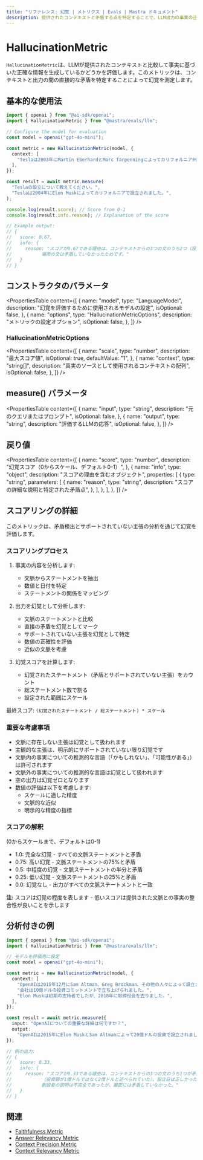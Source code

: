 ```yaml
---
title: "リファレンス: 幻覚 | メトリクス | Evals | Mastra ドキュメント"
description: 提供されたコンテキストと矛盾する点を特定することで、LLM出力の事実の正確性を評価するMastraの幻覚メトリクスに関するドキュメント。
---
```


# HallucinationMetric

`HallucinationMetric`は、LLMが提供されたコンテキストと比較して事実に基づいた正確な情報を生成しているかどうかを評価します。このメトリックは、コンテキストと出力の間の直接的な矛盾を特定することによって幻覚を測定します。

## 基本的な使用法

```typescript
import { openai } from "@ai-sdk/openai";
import { HallucinationMetric } from "@mastra/evals/llm";

// Configure the model for evaluation
const model = openai("gpt-4o-mini");

const metric = new HallucinationMetric(model, {
  context: [
    "Teslaは2003年にMartin EberhardとMarc Tarpenningによってカリフォルニア州サンカルロスで設立されました。",
  ],
});

const result = await metric.measure(
  "Teslaの設立について教えてください。",
  "Teslaは2004年にElon Muskによってカリフォルニアで設立されました。",
);

console.log(result.score); // Score from 0-1
console.log(result.info.reason); // Explanation of the score

// Example output:
// {
//   score: 0.67,
//   info: {
//     reason: "スコアが0.67である理由は、コンテキストからの3つの文のうち2つ（設立年と設立者）が出力によって矛盾していたためであり、
//           場所の文は矛盾していなかったためです。"
//   }
// }
```

## コンストラクタのパラメータ

<PropertiesTable
  content={[
    {
      name: "model",
      type: "LanguageModel",
      description: "幻覚を評価するために使用されるモデルの設定",
      isOptional: false,
    },
    {
      name: "options",
      type: "HallucinationMetricOptions",
      description: "メトリックの設定オプション",
      isOptional: false,
    },
  ]}
/>

### HallucinationMetricOptions

<PropertiesTable
  content={[
    {
      name: "scale",
      type: "number",
      description: "最大スコア値",
      isOptional: true,
      defaultValue: "1",
    },
    {
      name: "context",
      type: "string[]",
      description: "真実のソースとして使用されるコンテキストの配列",
      isOptional: false,
    },
  ]}
/>

## measure() パラメータ

<PropertiesTable
  content={[
    {
      name: "input",
      type: "string",
      description: "元のクエリまたはプロンプト",
      isOptional: false,
    },
    {
      name: "output",
      type: "string",
      description: "評価するLLMの応答",
      isOptional: false,
    },
  ]}
/>

## 戻り値

<PropertiesTable
  content={[
    {
      name: "score",
      type: "number",
      description: "幻覚スコア（0からスケール、デフォルト0-1）",
    },
    {
      name: "info",
      type: "object",
      description: "スコアの理由を含むオブジェクト",
      properties: [
        {
          type: "string",
          parameters: [
            {
              name: "reason",
              type: "string",
              description:
                "スコアの詳細な説明と特定された矛盾点",
            },
          ],
        },
      ],
    },
  ]}
/>

## スコアリングの詳細

このメトリックは、矛盾検出とサポートされていない主張の分析を通じて幻覚を評価します。

### スコアリングプロセス

1. 事実の内容を分析します:
   - 文脈からステートメントを抽出
   - 数値と日付を特定
   - ステートメントの関係をマッピング

2. 出力を幻覚として分析します:
   - 文脈のステートメントと比較
   - 直接の矛盾を幻覚としてマーク
   - サポートされていない主張を幻覚として特定
   - 数値の正確性を評価
   - 近似の文脈を考慮

3. 幻覚スコアを計算します:
   - 幻覚されたステートメント（矛盾とサポートされていない主張）をカウント
   - 総ステートメント数で割る
   - 設定された範囲にスケール

最終スコア: `(幻覚されたステートメント / 総ステートメント) * スケール`

### 重要な考慮事項

- 文脈に存在しない主張は幻覚として扱われます
- 主観的な主張は、明示的にサポートされていない限り幻覚です
- 文脈内の事実についての推測的な言語（「かもしれない」、「可能性がある」）は許可されます
- 文脈外の事実についての推測的な言語は幻覚として扱われます
- 空の出力は幻覚ゼロとなります
- 数値の評価は以下を考慮します:
  - スケールに適した精度
  - 文脈的な近似
  - 明示的な精度の指標

### スコアの解釈
(0からスケールまで、デフォルトは0-1)
- 1.0: 完全な幻覚 - すべての文脈ステートメントと矛盾
- 0.75: 高い幻覚 - 文脈ステートメントの75%と矛盾
- 0.5: 中程度の幻覚 - 文脈ステートメントの半分と矛盾
- 0.25: 低い幻覚 - 文脈ステートメントの25%と矛盾
- 0.0: 幻覚なし - 出力がすべての文脈ステートメントと一致

**注:** スコアは幻覚の程度を表します - 低いスコアは提供された文脈との事実の整合性が良いことを示します

## 分析付きの例

```typescript
import { openai } from "@ai-sdk/openai";
import { HallucinationMetric } from "@mastra/evals/llm";

// モデルを評価用に設定
const model = openai("gpt-4o-mini");

const metric = new HallucinationMetric(model, {
  context: [
    "OpenAIは2015年12月にSam Altman、Greg Brockman、その他の人々によって設立されました。",
    "会社は10億ドルの投資コミットメントで立ち上げられました。",
    "Elon Muskは初期の支持者でしたが、2018年に取締役会を去りました。",
  ],
});

const result = await metric.measure({
  input: "OpenAIについての重要な詳細は何ですか？",
  output:
    "OpenAIは2015年にElon MuskとSam Altmanによって20億ドルの投資で設立されました。",
});

// 例の出力:
// {
//   score: 0.33,
//   info: {
//     reason: "スコアが0.33である理由は、コンテキストからの3つの文のうち1つが矛盾していたためです
//           （投資額が1億ドルではなく2億ドルと述べられていた）。設立日は正しかったが、
//           創設者の説明は不完全であったが、厳密には矛盾していなかった。"
//   }
// }
```

## 関連

- [Faithfulness Metric](./faithfulness)
- [Answer Relevancy Metric](./answer-relevancy)
- [Context Precision Metric](./context-precision)
- [Context Relevancy Metric](./context-relevancy)